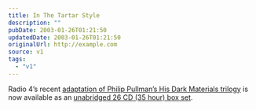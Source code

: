```yaml
---
title: In The Tartar Style
description: ""
pubDate: 2003-01-26T01:21:50
updatedDate: 2003-01-26T01:21:50
originalUrl: http://example.com
source: v1
tags:
  - "v1"
---
```


Radio 4&#8217;s recent [adaptation of Philip Pullman&#8217;s His Dark Materials trilogy][1] is now available as an [unabridged 26 CD (35 hour) box set][2].

[1]: http://www.bbc.co.uk/radio4/arts/hisdarkmaterials/index.shtml "BBC Radio 4: Arts and Drama: His Dark Materials"
[2]: http://www.amazon.co.uk/exec/obidos/ASIN/1855495767/ohsky "Amazon.co.uk: His Dark Materials Audio CD Box Set (for hardcore fans only, I'd imagine)"
